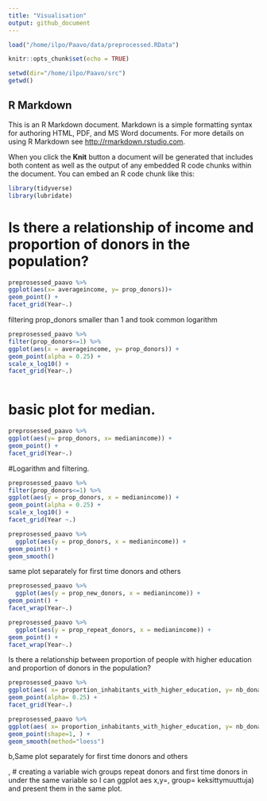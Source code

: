 ```yaml
---
title: "Visualisation"
output: github_document
---
```


```r
load("/home/ilpo/Paavo/data/preprocessed.RData")
```


```r
knitr::opts_chunk$set(echo = TRUE)

```
```r
setwd(dir="/home/ilpo/Paavo/src")
getwd()

```


## R Markdown

This is an R Markdown document. Markdown is a simple formatting syntax for authoring HTML, PDF, and MS Word documents. For more details on using R Markdown see <http://rmarkdown.rstudio.com>.

When you click the **Knit** button a document will be generated that includes both content as well as the output of any embedded R code chunks within the document. You can embed an R code chunk like this:

```r

library(tidyverse)
library(lubridate)

```




# Is there a relationship of income and proportion of donors in the population? 

```r
preprosessed_paavo %>% 
ggplot(aes(x= averageincome, y= prop_donors))+
geom_point() + 
facet_grid(Year~.)
```



filtering prop_donors smaller than 1 and took common logarithm 
```r
preprosessed_paavo %>% 
filter(prop_donors<=1) %>% 
ggplot(aes(x = averageincome, y= prop_donors)) +
geom_point(alpha = 0.25) +
scale_x_log10() +
facet_grid(Year~.)
```


```r

```
# basic plot for median. 
```r
preprosessed_paavo %>% 
ggplot(aes(y= prop_donors, x= medianincome)) +
geom_point() + 
facet_grid(Year~.)
```

#Logarithm and filtering. 

```r
preprosessed_paavo %>% 
filter(prop_donors<=1) %>% 
ggplot(aes(y = prop_donors, x = medianincome)) +
geom_point(alpha = 0.25) +
scale_x_log10() +
facet_grid(Year ~.)
```






```r
preprosessed_paavo %>% 
  ggplot(aes(y = prop_donors, x = medianincome)) +
geom_point() +
geom_smooth() 

```
same plot separately for first time donors and others
```r
preprosessed_paavo %>% 
  ggplot(aes(y = prop_new_donors, x = medianincome)) +
geom_point() +
facet_wrap(Year~.)
```

```r
preprosessed_paavo %>% 
  ggplot(aes(y = prop_repeat_donors, x = medianincome)) +
geom_point() +
facet_wrap(Year~.)
```




 Is there a relationship between proportion of people with higher education and proportion of donors in the population? 
 
  
        
```r
preprosessed_paavo %>% 
ggplot(aes( x= proportion_inhabitants_with_higher_education, y= nb_donation_per_act_donor)) + 
geom_point(alpha= 0.25) +
facet_grid(Year~.)
```
        
```r
preprosessed_paavo %>% 
ggplot(aes( x= proportion_inhabitants_with_higher_education, y= nb_donation_per_act_donor)) + 
geom_point(shape=1, ) + 
geom_smooth(method="loess")

```
 
 b,Same plot separately for first time donors and others
 
 ,
 # creating a variable wich groups repeat donors and first time donors in under the same variable so I can ggplot aes x,y=, group= keksittymuuttuja)  and present them in the same plot. 




